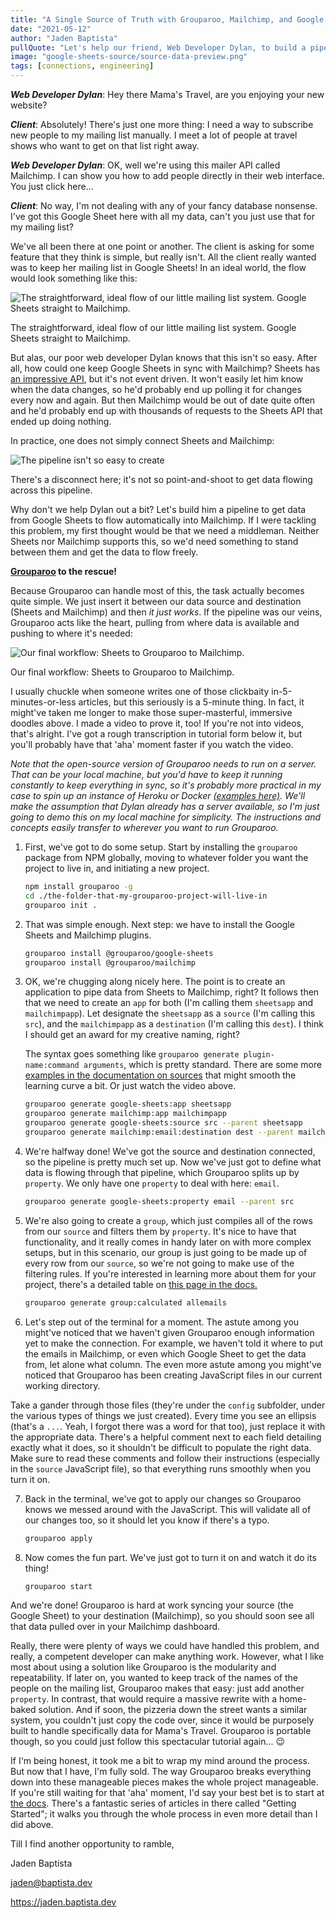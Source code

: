 ```yaml
---
title: "A Single Source of Truth with Grouparoo, Mailchimp, and Google Sheets"
date: "2021-05-12"
author: "Jaden Baptista"
pullQuote: "Let's help our friend, Web Developer Dylan, to build a pipeline with Grouparoo to sync a mailing list from Sheets to Mailchimp."
image: "google-sheets-source/source-data-preview.png"
tags: [connections, engineering]
---
```


***Web Developer Dylan***: Hey there Mama's Travel, are you enjoying your new website?

***Client***: Absolutely! There's just one more thing: I need a way to subscribe new people to my mailing list manually. I meet a lot of people at travel shows who want to get on that list right away.

***Web Developer Dylan***: OK, well we're using this mailer API called Mailchimp. I can show you how to add people directly in their web interface. You just click here...

***Client***: No way, I'm not dealing with any of your fancy database nonsense. I've got this Google Sheet here with all my data, can't you just use that for my mailing list?

We've all been there at one point or another. The client is asking for some feature that they think is simple, but really isn't. All the client really wanted was to keep her mailing list in Google Sheets! In an ideal world, the flow would look something like this:

![The straightforward, ideal flow of our little mailing list system. Google Sheets straight to Mailchimp.](single-source-of-truth/diagram_1.jpg)

The straightforward, ideal flow of our little mailing list system. Google Sheets straight to Mailchimp.

But alas, our poor web developer Dylan knows that this isn't so easy. After all, how could one keep Google Sheets in sync with Mailchimp? Sheets has [an impressive API](https://developers.google.com/sheets/api), but it's not event driven. It won't easily let him know when the data changes, so he'd probably end up polling it for changes every now and again. But then Mailchimp would be out of date quite often and he'd probably end up with thousands of requests to the Sheets API that ended up doing nothing.

In practice, one does not simply connect Sheets and Mailchimp:

![The pipeline isn't so easy to create](single-source-of-truth/diagram_2.jpg)

There's a disconnect here; it's not so point-and-shoot to get data flowing across this pipeline.

Why don't we help Dylan out a bit? Let's build him a pipeline to get data from Google Sheets to flow automatically into Mailchimp. If I were tackling this problem, my first thought would be that we need a middleman. Neither Sheets nor Mailchimp supports this, so we'd need something to stand between them and get the data to flow freely.

**[Grouparoo](http://www.grouparoo.com) to the rescue!**

Because Grouparoo can handle most of this, the task actually becomes quite simple. We just insert it between our data source and destination (Sheets and Mailchimp) and then *it just works*. If the pipeline was our veins, Grouparoo acts like the heart, pulling from where data is available and pushing to where it's needed:

![Our final workflow: Sheets to Grouparoo to Mailchimp.](single-source-of-truth/diagram_3.jpg)

Our final workflow: Sheets to Grouparoo to Mailchimp.

I usually chuckle when someone writes one of those clickbaity in-5-minutes-or-less articles, but this seriously is a 5-minute thing. In fact, it might've taken me longer to make those super-masterful, immersive doodles above. I made a video to prove it, too! If you're not into videos, that's alright. I've got a rough transcription in tutorial form below it, but you'll probably have that 'aha' moment faster if you watch the video.

*Note that the open-source version of Grouparoo needs to run on a server. That can be your local machine, but you'd have to keep it running constantly to keep everything in sync, so it's probably more practical in my case to spin up an instance of Heroku or Docker [(examples here)](https://github.com/grouparoo/app-examples). We'll make the assumption that Dylan already has a server available, so I'm just going to demo this on my local machine for simplicity. The instructions and concepts easily transfer to wherever you want to run Grouparoo.*



1. First, we've got to do some setup. Start by installing the `grouparoo` package from NPM globally, moving to whatever folder you want the project to live in, and initiating a new project.

    ```bash
    npm install grouparoo -g
    cd ./the-folder-that-my-grouparoo-project-will-live-in
    grouparoo init .
    ```

2. That was simple enough. Next step: we have to install the Google Sheets and Mailchimp plugins.

    ```bash
    grouparoo install @grouparoo/google-sheets
    grouparoo install @grouparoo/mailchimp
    ```

3. OK, we're chugging along nicely here. The point is to create an application to pipe data from Sheets to Mailchimp, right? It follows then that we need to create an `app` for both (I'm calling them `sheetsapp` and `mailchimpapp`). Let designate the `sheetsapp` as a `source` (I'm calling this `src`), and the `mailchimpapp` as a `destination` (I'm calling this `dest`). I think I should get an award for my creative naming, right?

     The syntax goes something like `grouparoo generate plugin-name:command arguments`, which is pretty standard. There are some more [examples in the documentation on sources](https://www.grouparoo.com/docs/config/sources/community) that might smooth the learning curve a bit. Or just watch the video above.

    ```bash
    grouparoo generate google-sheets:app sheetsapp
    grouparoo generate mailchimp:app mailchimpapp
    grouparoo generate google-sheets:source src --parent sheetsapp
    grouparoo generate mailchimp:email:destination dest --parent mailchimpapp
    ```

4. We're halfway done! We've got the source and destination connected, so the pipeline is pretty much set up. Now we've just got to define what data is flowing through that pipeline, which Grouparoo splits up by `property`. We only have one `property` to deal with here: `email`.

    ```bash
    grouparoo generate google-sheets:property email --parent src
    ```

5. We're also going to create a `group`, which just compiles all of the rows from our `source` and filters them by `property`. It's nice to have that functionality, and it really comes in handy later on with more complex setups, but in this scenario, our group is just going to be made up of every row from our `source`, so we're not going to make use of the filtering rules. If you're interested in learning more about them for your project, there's a detailed table on [this page in the docs.](https://www.grouparoo.com/docs/config/groups/community)

    ```bash
    grouparoo generate group:calculated allemails
    ```

6. Let's step out of the terminal for a moment. The astute among you might've noticed that we haven't given Grouparoo enough information yet to make the connection. For example, we haven't told it where to put the emails in Mailchimp, or even which Google Sheet to get the data from, let alone what column. The even more astute among you might've noticed that Grouparoo has been creating JavaScript files in our current working directory.

Take a gander through those files (they're under the `config` subfolder, under the various types of things we just created). Every time you see an ellipsis (that's a `...`. Yeah, I forgot there was a word for that too), just replace it with the appropriate data. There's a helpful comment next to each field detailing exactly what it does, so it shouldn't be difficult to populate the right data. Make sure to read these comments and follow their instructions (especially in the `source` JavaScript file), so that everything runs smoothly when you turn it on.

7. Back in the terminal, we've got to apply our changes so Grouparoo knows we messed around with the JavaScript. This will validate all of our changes too, so it should let you know if there's a typo.

    ```bash
    grouparoo apply
    ```

8. Now comes the fun part. We've just got to turn it on and watch it do its thing!

    ```bash
    grouparoo start
    ```

And we're done! Grouparoo is hard at work syncing your source (the Google Sheet) to your destination (Mailchimp), so you should soon see all that data pulled over in your Mailchimp dashboard.

Really, there were plenty of ways we could have handled this problem, and really, a competent developer can make anything work. However, what I like most about using a solution like Grouparoo is the modularity and repeatability. If later on, you wanted to keep track of the names of the people on the mailing list, Grouparoo makes that easy: just add another `property`. In contrast, that would require a massive rewrite with a home-baked solution. And if soon, the pizzeria down the street wants a similar system, you couldn't just copy the code over, since it would be purposely built to handle specifically data for Mama's Travel. Grouparoo is portable though, so you could just follow this spectacular tutorial again... 😉

If I'm being honest, it took me a bit to wrap my mind around the process. But now that I have, I'm fully sold. The way Grouparoo breaks everything down into these manageable pieces makes the whole project manageable. If you're still waiting for that 'aha' moment, I'd say your best bet is to start at [the docs](https://www.grouparoo.com/docs). There's a fantastic series of articles in there called "Getting Started"; it walks you through the whole process in even more detail than I did above.

Till I find another opportunity to ramble,

Jaden Baptista

jaden@baptista.dev

https://jaden.baptista.dev
